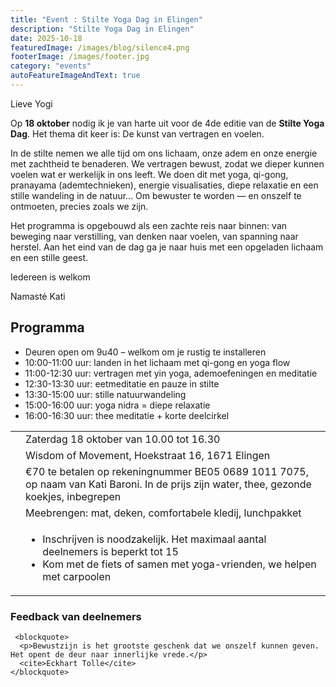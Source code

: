 ```yaml
---
title: "Event : Stilte Yoga Dag in Elingen"
description: "Stilte Yoga Dag in Elingen"
date: 2025-10-18
featuredImage: /images/blog/silence4.png
footerImage: /images/footer.jpg
category: "events"
autoFeatureImageAndText: true
---
```


Lieve Yogi

Op **18 oktober** nodig ik je van harte uit voor de 4de editie van de **Stilte Yoga Dag**.
Het thema dit keer is: De kunst van vertragen en voelen.

In de stilte nemen we alle tijd om ons lichaam, onze adem en onze energie met zachtheid te benaderen. We vertragen bewust, zodat we dieper kunnen voelen wat er werkelijk in ons leeft.
We doen dit met yoga, qi-gong, pranayama (ademtechnieken), energie visualisaties, diepe relaxatie en een stille wandeling in de natuur...
Om bewuster te worden — en onszelf te ontmoeten, precies zoals we zijn.

Het programma is opgebouwd als een zachte reis naar binnen: van beweging naar verstilling, van denken naar voelen, van spanning naar herstel.
Aan het eind van de dag ga je naar huis met een opgeladen lichaam en een stille geest.

Iedereen is welkom

Namasté
Kati


## Programma
- Deuren open om 9u40 – welkom om je rustig te installeren
- 10:00-11:00 uur: landen in het lichaam met qi-gong en yoga flow
- 11:00-12:30 uur: vertragen met yin yoga, ademoefeningen en meditatie
- 12:30-13:30 uur: eetmeditatie en pauze in stilte
- 13:30-15:00 uur: stille natuurwandeling
- 15:00-16:00 uur: yoga nidra = diepe relaxatie
- 16:00-16:30 uur: thee meditatie + korte deelcirkel



|  | |
| :---: | --- |
|<CalendarIcon/>| Zaterdag 18 oktober van 10.00 tot 16.30 |
| <LocationIcon/> | Wisdom of Movement, Hoekstraat 16, 1671 Elingen | 
| <MoneyIcon/> |	€70 te betalen op rekeningnummer BE05 0689 1011 7075, op naam van Kati Baroni. In de prijs zijn water, thee, gezonde koekjes, inbegrepen | 
 |<ToolIcon/>|Meebrengen: mat, deken, comfortabele kledij, lunchpakket|
| <BellIcon/> | <ul><li>Inschrijven is noodzakelijk. Het maximaal aantal deelnemers is beperkt tot 15</li><li>Kom met de fiets of samen met yoga-vrienden, we helpen met carpoolen</li></ul> | 

<Section autoMargin={false}>
 <Content fullwidth>
     <h3>Feedback van deelnemers</h3>       
     <Carousel ContentWithBackgroundImageName="" folderNameWithMdxFiles="silence-day-testimonial"/>   

     <blockquote>
      <p>Bewustzijn is het grootste geschenk dat we onszelf kunnen geven. Het opent de deur naar innerlijke vrede.</p>
      <cite>Eckhart Tolle</cite>
    </blockquote>
  </Content>
</Section>  


  
  
